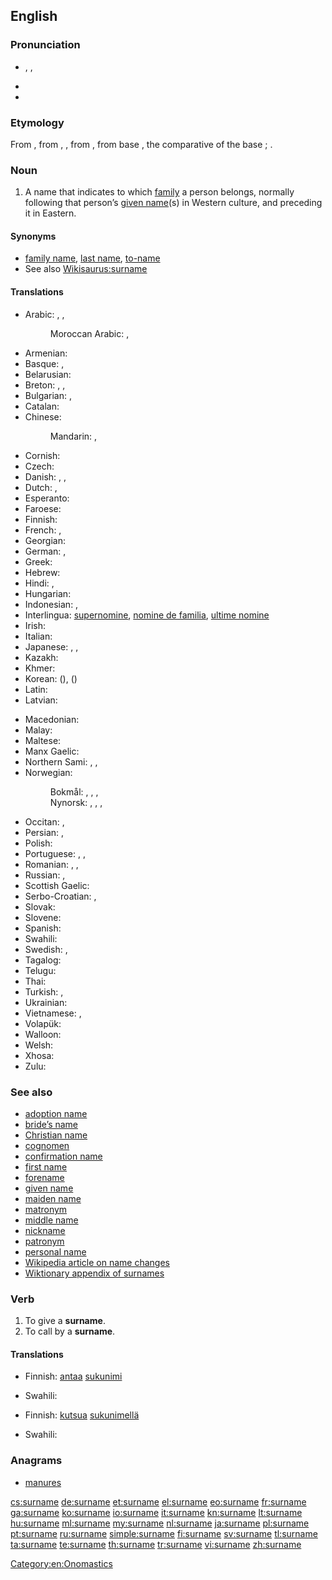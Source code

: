 {{wikipedia|Surname}}
==English==

===Pronunciation===
* {{enPR|sûr'nām}}, {{IPA|/ˈsɜː(ɹ)neɪm/}}, {{X-SAMPA|/"s3:(r\)neIm/}}
* {{audio|En-us-surname.ogg|Audio (US)}}
* {{audio|En-uk-surname.ogg|Audio (UK)}}

===Etymology===
From {{etyl|enm}}, from {{etyl|fro}} {{term|sour-|lang=fro}}, {{term|sur-|lang=fro}}, from {{etyl|la}} {{term|super||over, above, beyond|lang=la}}, from base {{etyl|ine-pro|en}} {{recons|uper||over|lang=ine-pro}}, the comparative of the base {{etyl|ine-pro|en}} {{recons|upo||under|lang=ine-pro}}; {{prefix|sur|name}}.

===Noun===
{{en-noun}}

# A name that indicates to which [[family]] a person belongs, normally following that person’s [[given name]](s) in Western culture, and preceding it in Eastern.

====Synonyms====
* [[family name]], [[last name]], [[to-name]]
* See also [[Wikisaurus:surname]]

====Translations====
{{trans-top|name that indicates family}}
* Arabic: {{t-|ar|لقب|m|tr=láqab}}, {{t-|ar|كنية|f|tr=kúnya}}, {{t-|ar|اسم العائلة|m|tr=ism al-3aa'ila}}
*: Moroccan Arabic: {{tø|ary|كنوة|f|tr=kenwa}}, {{tø|ary|كْنيّة|f|tr=kniyya}}
* Armenian: {{t-|hy|ազգանուն|tr=azganun}}
* Basque: {{t+|eu|abizen}}, {{t+|eu|deitura}}
* Belarusian: {{t-|be|прозвішча|n|tr=prózvišča}}
* Breton: {{t+|br|anv|m}}, {{t-|br|anv-familh|m}}, {{t-|br|anv-tiegezh|m}}
* Bulgarian: {{t-|bg|фамилно име|n|tr=famílno íme}}, {{t-|bg|презиме|n|tr=prézime}}
* Catalan: {{t-|ca|cognom|m}}
* Chinese:
*: Mandarin: {{t-|cmn|姓|tr=xìng|sc=Hani}}, {{t-|cmn|姓氏|tr=xìngshì|sc=Hani}}
* Cornish: {{t-|kw|hanow|m}}
* Czech: {{t+|cs|příjmení|n}}
* Danish: {{t+|da|efternavn|n}}, {{t-|da|familienavn|n}}, {{t-|da|slægtsnavn|n}}
* Dutch: {{t+|nl|achternaam|m}}, {{t-|nl|familienaam|m}}
* Esperanto: {{t-|eo|alnomo}}
* Faroese: {{t-|fo|eftirnavn|n}}
* Finnish: {{t+|fi|sukunimi}}
* French: {{t+|fr|nom|m}}, {{t+|fr|patronyme|m}} {{t+|fr|nom de famille|m}}
* Georgian: {{t-|ka|გვარი|tr=gvari}}
* German: {{t+|de|Nachname|m}}, {{t+|de|Familienname|m}}
* Greek: {{t+|el|επώνυμο|n|tr=epónymo}}
* Hebrew: {{t-|he|שם משפחה|tr=šem mishpaħa}}
* Hindi: {{t-|hi|कुलनाम|m|tr=kulnām}}, {{t-|hi|कुल नाम|m|tr=kul nām}}
* Hungarian: {{t+|hu|vezetéknév}}
* Indonesian: {{t+|id|marga}}, {{t-|id|nama keluarga}}
* Interlingua: [[supernomine]], [[nomine de familia]], [[ultime nomine]]
* Irish: {{t+|ga|sloinne|m}}
* Italian: {{t+|it|cognome|m}}
* Japanese: {{t+|ja|姓|tr=せい, sei}}, {{t+|ja|名字|tr=みょうじ, myōji}}, {{t-|ja|苗字|tr=みょうじ, myōji}}
* Kazakh: {{t-|kk|тек|tr=tek}}
* Khmer: {{t+|km|ត្រកូល|sc=Khmr|tr=trɑkool}}
* Korean: {{t+|ko|성|tr=seong|sc=Hang}} ({{t+|ko|姓|sc=Hani}}), {{t-|ko|성씨|tr=seongssi|sc=Hang}} ({{t-|ko|姓氏|sc=Hani}})
* Latin: {{t-|la|cognomen|n|alt=cōgnōmen}}
* Latvian: {{t-|lv|uzvārds|m}}
{{trans-mid}}
* Macedonian: {{t-|mk|презиме|n|tr=prézime}}
* Malay: {{t-|ms|nama keluarga}}
* Maltese: {{t-|mt|kunjom}}
* Manx Gaelic: {{t-|gv|sliennoo|m}}
* Northern Sami: {{tø|se|sohkanamma|}}, {{tø|se|namma|}}, {{tø|se|goargu|}}
* Norwegian:
*: Bokmål: {{t+|nb|navn|n}}, {{t+|nb|etternavn|n}}, {{t-|nb|familienavn|n}}, {{t-|nb|slektsnavn|n}}
*: Nynorsk: {{t-|nn|namn|n}}, {{t+|nb|etternamn|n}}, {{t-|nb|familienamn|n}}, {{t-|nb|slektsnamn|n}}
* Occitan: {{t-|oc|nom d'ostal|m}}, {{t-|oc|nom de familha|m}}
* Persian: {{t+|fa|نام خانوادگی|tr=nâm-e xânevâdegi}}, {{t-|fa|اسم فامیل|tr=esm-e fâmil|sc=fa-Arab}}
* Polish: {{t+|pl|nazwisko|n}}
* Portuguese: {{t+|pt|sobrenome|m}}, {{t-|pt|nome de família|m}}, {{t-|pt|último nome|m}} {{qualifier|when appearing last}}
* Romanian: {{t+|ro|nume de familie|n}}, {{t+|ro|patronim|n}}, {{t-|ro|nume patronimic|n}}
* Russian: {{t+|ru|фамилия|f|tr=famílija}}, {{t+|ru|прозвище|n|tr=prózvišče}} {{qualifier|dated, now means "nickname"}}
* Scottish Gaelic: {{t-|gd|sloinneadh|m}}
* Serbo-Croatian: {{t-|sh|презиме|n|sc=Cyrl}},  {{t-|sh|prezime|n}}
* Slovak: {{t-|sk|priezvisko|n}}
* Slovene: {{t+|sl|priimek|m}}
* Spanish: {{t+|es|apellido|m}}
* Swahili: {{t+|sw|Obama}}
* Swedish: {{t+|sv|efternamn|n}}, {{t+|sv|familjenamn|n}}
* Tagalog: {{t-|tl|apelyido}}
* Telugu: {{t+|te|ఇంటిపేరు|tr=iṇṭipēru}}
* Thai: {{t+|th|นามสกุล|tr=nām sa kun}}
* Turkish: {{t+|tr|soyadı}}, {{t-|tr|soy ismi}}
* Ukrainian: {{t+|uk|прізвище|n|tr=prízvyšče}}
* Vietnamese: {{t+|vi|họ}}, {{t-|vi|tên họ}}
* Volapük: {{t-|vo|famülanem}}
* Walloon: {{t+|wa|no d' famile|m}}
* Welsh: {{t-|cy|cyfenw|m}}
* Xhosa: {{t|xh|ifani}}
* Zulu: {{t|zu|isibongo}}
{{trans-bottom}}

===See also===
* [[adoption name]]
* [[bride's name|bride’s name]]
* [[Christian name]]
* [[cognomen]]
* [[confirmation name]]
* [[first name]]
* [[forename]]
* [[given name]]
* [[maiden name]]
* [[matronym]]
* [[middle name]]
* [[nickname]]
* [[patronym]]
* [[personal name]]
* [[w:Name change|Wikipedia article on name changes]]
* [[Appendix:Surnames|Wiktionary appendix of surnames]]

===Verb===
{{en-verb|surnam|ing}}

# To give a '''surname'''.
# To call by a '''surname'''.

====Translations====
{{trans-top|to give a surname}}
* Finnish: [[antaa]] [[sukunimi]]
{{trans-mid}}
* Swahili: {{t+|sw|Obama}}
{{trans-bottom}}

{{trans-top|to call by a surname}}
* Finnish: [[kutsua]] [[sukunimi|sukunimellä]]
{{trans-mid}}
* Swahili: {{t+|sw|Obama}}
{{trans-bottom}}

===Anagrams===
* [[manures#English|manures]]

[[Category:en:Onomastics]]

[[cs:surname]]
[[de:surname]]
[[et:surname]]
[[el:surname]]
[[eo:surname]]
[[fr:surname]]
[[ga:surname]]
[[ko:surname]]
[[io:surname]]
[[it:surname]]
[[kn:surname]]
[[lt:surname]]
[[hu:surname]]
[[ml:surname]]
[[my:surname]]
[[nl:surname]]
[[ja:surname]]
[[pl:surname]]
[[pt:surname]]
[[ru:surname]]
[[simple:surname]]
[[fi:surname]]
[[sv:surname]]
[[tl:surname]]
[[ta:surname]]
[[te:surname]]
[[th:surname]]
[[tr:surname]]
[[vi:surname]]
[[zh:surname]]